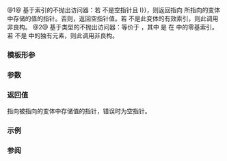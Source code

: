 {{cpp/title|get_if {{small|(std::variant)}}}}
{{cpp/utility/variant/navbar}}
{{dcl begin}}
{{dcl header|variant}}
{{dcl rev begin|num=1|since=c++17}}
{{dcl|
template&lt; std::size_t I, class... Types &gt;
constexpr std::add_pointer_t&lt;std::variant_alternative_t&lt;I, std::variant&lt;Types...&gt;&gt;&gt;
    get_if( std::variant&lt;Types...&gt;* pv ) noexcept;
}}
{{dcl|
template&lt; std::size_t I, class... Types &gt;
constexpr std::add_pointer_t&lt;const std::variant_alternative_t&lt;I, std::variant&lt;Types...&gt;&gt;&gt;
    get_if( const std::variant&lt;Types...&gt;* pv ) noexcept;
}}
{{dcl rev end}}
{{dcl rev begin|num=2|since=c++17}}
{{dcl|
template&lt; class T, class... Types &gt;
constexpr std::add_pointer_t&lt;T&gt;
    get_if( std::variant&lt;Types...&gt;* pv ) noexcept;
}}
{{dcl|
template&lt; class T, class... Types &gt;
constexpr std::add_pointer_t&lt;const T&gt;
    get_if( const std::variant&lt;Types...&gt;* pv ) noexcept;
}}
{{dcl rev end}}
{{dcl end}}

@1@ 基于索引的不抛出访问器：若 {{c|pv}} 不是空指针且 {{c|pv-&gt;index() {{==}} I}}，则返回指向 {{tt|pv}} 所指向的变体中存储的值的指针。否则，返回空指针值。若 {{tt|I}} 不是此变体的有效索引，则此调用非良构。
@2@ 基于类型的不抛出访问器：等价于 {{v|1}}，其中 {{tt|I}} 是 {{tt|T}} 在 {{tt|Types...}} 中的零基索引。若 {{tt|T}} 不是 {{tt|Types...}} 中的独有元素，则此调用非良构。

===模板形参===
{{par begin}}
{{par|I|要查找的索引}}
{{par|Type|要查找的独有类型}}
{{par end}}

===参数===
{{par begin}}
{{par|pv|指向变体的指针}}
{{par end}}

===返回值===
指向被指向的变体中存储值的指针，错误时为空指针。

===示例===
{{example|code=
#include &lt;iostream&gt;
#include &lt;variant&gt;
 
int main()
{
    auto check_value = [](const std::variant&lt;int, float&gt;&amp; v)
    {
        if (const int* pval = std::get_if&lt;int&gt;(&amp;v))
            std::cout &lt;&lt; "变体值: " &lt;&lt; *pval &lt;&lt; '\n';
        else
            std::cout &lt;&lt; "获取值失败！" &lt;&lt; '\n';
    };

    std::variant&lt;int, float&gt; v{12}, w{3.f};
    check_value(v);
    check_value(w);
}
|output=
变体值: 12
获取值失败！
}}

===参阅===
{{dsc begin}}
{{dsc inc|cpp/utility/variant/dsc get}}
{{dsc end}}

{{langlinks|en|es|ja|ru}}